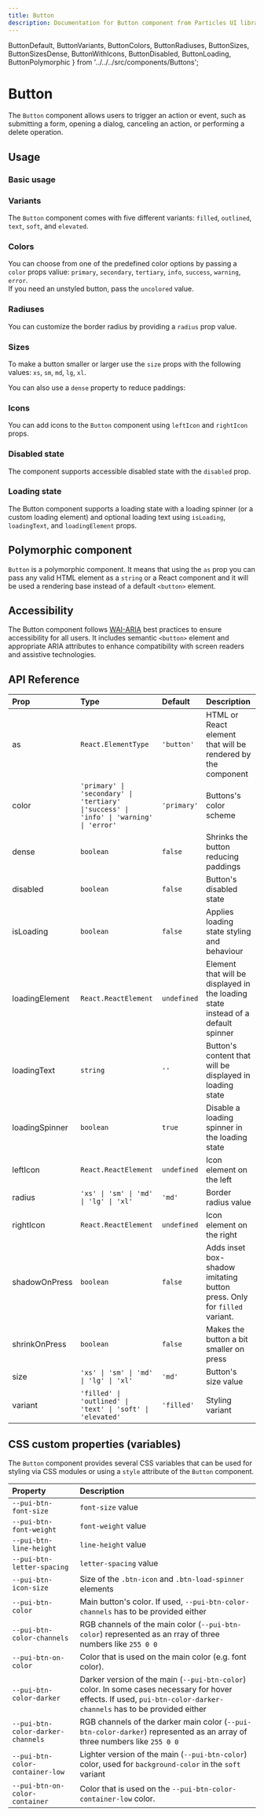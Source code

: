 ```yaml
---
title: Button
description: Documentation for Button component from Particles UI library
---
```


  ButtonDefault,
  ButtonVariants,
  ButtonColors,
  ButtonRadiuses,
  ButtonSizes,
  ButtonSizesDense,
  ButtonWithIcons,
  ButtonDisabled,
  ButtonLoading,
  ButtonPolymorphic
} from '../../../src/components/Buttons';

# Button

<InterfaceButtons
  githubLink="Button/Button.tsx"
  storybookLink="components-button--docs"
  w3cLink="https://www.w3.org/WAI/ARIA/apg/patterns/button/"
/>

The `Button` component allows users to trigger an action or event, such as
submitting a form, opening a dialog, canceling an action, or performing a delete
operation.

## Usage

### Basic usage

<ButtonDefault showCode />

### Variants

The `Button` component comes with five different variants: `filled`, `outlined`,
`text`, `soft`, and `elevated`.

<ButtonVariants showCode={false} />

### Colors

You can choose from one of the predefined color options by passing a `color`
props valiue: `primary`, `secondary`, `tertiary`, `info`, `success`, `warning`,
`error`.  
If you need an unstyled button, pass the `uncolored` value.

<ButtonColors showCode={false} />

### Radiuses

You can customize the border radius by providing a `radius` prop value.

<ButtonRadiuses showCode={false} />

### Sizes

To make a button smaller or larger use the `size` props with the following
values: `xs`, `sm`, `md`, `lg`, `xl`.

<ButtonSizes showCode={false} />

You can also use a `dense` property to reduce paddings:

<ButtonSizesDense showCode={false} />

### Icons

You can add icons to the `Button` component using `leftIcon` and `rightIcon`
props.

<ButtonWithIcons showCode={false} />

### Disabled state

The component supports accessible disabled state with the `disabled` prop.

<ButtonDisabled showCode={false} />

### Loading state

The Button component supports a loading state with a loading spinner (or a
custom loading element) and optional loading text using `isLoading`,
`loadingText`, and `loadingElement` props.

<ButtonLoading showCode={false} />

## Polymorphic component

`Button` is a polymorphic component. It means that using the `as` prop you can
pass any valid HTML element as a `string` or a React component and it will be
used a rendering base instead of a default `<button>` element.

<ButtonPolymorphic showCode={false} />

## Accessibility

The Button component follows
[WAI-ARIA](https://www.w3.org/WAI/ARIA/apg/patterns/button/) best practices to
ensure accessibility for all users. It includes semantic `<button>` element and
appropriate ARIA attributes to enhance compatibility with screen readers and
assistive technologies.

## API Reference

| Prop           | Type                                                                                   | Default     | Description                                                                      |
| :------------- | :------------------------------------------------------------------------------------- | :---------- | :------------------------------------------------------------------------------- |
| as             | `React.ElementType`                                                                    | `'button'`  | HTML or React element that will be rendered by the component                     |
| color          | `'primary' \| 'secondary' \| 'tertiary' \|'success' \| 'info' \| 'warning' \| 'error'` | `'primary'` | Buttons's color scheme                                                           |
| dense          | `boolean`                                                                              | `false`     | Shrinks the button reducing paddings                                             |
| disabled       | `boolean`                                                                              | `false`     | Button's disabled state                                                          |
| isLoading      | `boolean`                                                                              | `false`     | Applies loading state styling and behaviour                                      |
| loadingElement | `React.ReactElement`                                                                   | `undefined` | Element that will be displayed in the loading state instead of a default spinner |
| loadingText    | `string`                                                                               | `''`        | Button's content that will be displayed in loading state                         |
| loadingSpinner | `boolean`                                                                              | `true`      | Disable a loading spinner in the loading state                                   |
| leftIcon       | `React.ReactElement`                                                                   | `undefined` | Icon element on the left                                                         |
| radius         | `'xs' \| 'sm' \| 'md' \| 'lg' \| 'xl'`                                                 | `'md'`      | Border radius value                                                              |
| rightIcon      | `React.ReactElement`                                                                   | `undefined` | Icon element on the right                                                        |
| shadowOnPress  | `boolean`                                                                              | `false`     | Adds inset box-shadow imitating button press. Only for `filled` variant.         |
| shrinkOnPress  | `boolean`                                                                              | `false`     | Makes the button a bit smaller on press                                          |
| size           | `'xs' \| 'sm' \| 'md' \| 'lg' \| 'xl'`                                                 | `'md'`      | Button's size value                                                              |
| variant        | `'filled' \| 'outlined' \| 'text' \| 'soft' \| 'elevated'`                             | `'filled'`  | Styling variant                                                                  |

## CSS custom properties (variables)

The `Button` component provides several CSS variables that can be used for
styling via CSS modules or using a `style` attribute of the `Button` component.

| Property                          | Description                                                                                                                                                         |
| :-------------------------------- | :------------------------------------------------------------------------------------------------------------------------------------------------------------------ |
| `--pui-btn-font-size`             | `font-size` value                                                                                                                                                   |
| `--pui-btn-font-weight`           | `font-weight` value                                                                                                                                                 |
| `--pui-btn-line-height`           | `line-height` value                                                                                                                                                 |
| `--pui-btn-letter-spacing`        | `letter-spacing` value                                                                                                                                              |
| `--pui-btn-icon-size`             | Size of the `.btn-icon` and `.btn-load-spinner` elements                                                                                                            |
| `--pui-btn-color`                 | Main button's color. If used, `--pui-btn-color-channels` has to be provided either                                                                                  |
| `--pui-btn-color-channels`        | RGB channels of the main color (`--pui-btn-color`) represented as an rray of three numbers like `255 0 0`                                                           |
| `--pui-btn-on-color`              | Color that is used on the main color (e.g. font color).                                                                                                             |
| `--pui-btn-color-darker`          | Darker version of the main (`--pui-btn-color`) color. In some cases necessary for hover effects. If used, `pui-btn-color-darker-channels` has to be provided either |
| `--pui-btn-color-darker-channels` | RGB channels of the darker main color (`--pui-btn-color-darker`) represented as an array of three numbers like `255 0 0`                                            |
| `--pui-btn-color-container-low`   | Lighter version of the main (`--pui-btn-color`) color, used for `background-color` in the `soft` variant                                                            |
| `--pui-btn-on-color-container`    | Color that is used on the `--pui-btn-color-container-low` color.                                                                                                    |
